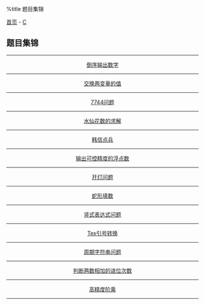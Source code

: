 %title 题目集锦

[[../../../index|首页]] - [[../index|C]]
==题目集锦==
----
<center>
[[reverse_order_number|倒序输出数字]]
----
[[replace_two_number|交换两变量的值]]
----
[[7744|7744问题]]
----
[[flower|水仙花数的求解]]
----
[[hanxin|韩信点兵]]
----
[[float_number|输出可控精度的浮点数]]
----
[[lamp|开灯问题]]
----
[[snake_number|蛇形填数]]
----
[[upright_number|竖式表达式问题]]
----
[[tex_quote|Tex引号转换]]
----
[[cycle_string|周期字符串问题]]
----
[[carry_number|判断两数相加的进位次数]]
----
[[high_precision_factorial|高精度阶乘]]
</center>
----
